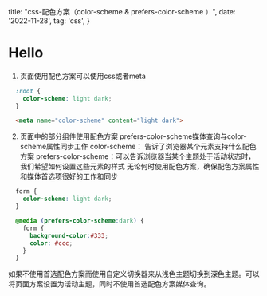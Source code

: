 title: "css-配色方案（color-scheme & prefers-color-scheme ）",
date: '2022-11-28',
tag: 'css',
}

# Hello <Planet />
1. 页面使用配色方案可以使用css或者meta
```css
  :root {
    color-scheme: light dark;
  }
```

```html
  <meta name="color-scheme" content="light dark">
```

2. 页面中的部分组件使用配色方案
prefers-color-scheme媒体查询与color-scheme属性同步工作
color-scheme： 告诉了浏览器某个元素支持什么配色方案
prefers-color-scheme：可以告诉浏览器当某个主题处于活动状态时，我们希望如何设置这些元素的样式
无论何时使用配色方案，确保配色方案属性和媒体首选项很好的工作和同步
```css
  form {
    color-scheme: light dark;
  }

  @media (prefers-color-scheme:dark) {
    form {
      background-color:#333;
      color: #ccc;
    }
  }
```

如果不使用首选配色方案而使用自定义切换器来从浅色主题切换到深色主题。可以将页面方案设置为活动主题，同时不使用首选配色方案媒体查询。


